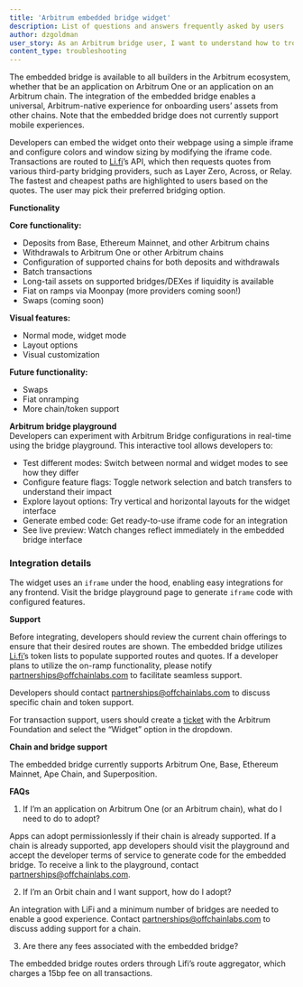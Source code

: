 ```yaml
---
title: 'Arbitrum embedded bridge widget'
description: List of questions and answers frequently asked by users
author: dzgoldman
user_story: As an Arbitrum bridge user, I want to understand how to troubleshoot common issues.
content_type: troubleshooting
---
```


The embedded bridge is available to all builders in the Arbitrum ecosystem, whether that be an application on Arbitrum One or an application on an Arbitrum chain. The integration of the embedded bridge enables a universal, Arbitrum-native experience for onboarding users’ assets from other chains. Note that the embedded bridge does not currently support mobile experiences.

Developers can embed the widget onto their webpage using a simple iframe and configure colors and window sizing by modifying the iframe code. Transactions are routed to [Li.fi](http://Li.fi)’s API, which then requests quotes from various third-party bridging providers, such as Layer Zero, Across, or Relay. The fastest and cheapest paths are highlighted to users based on the quotes. The user may pick their preferred bridging option. 

**Functionality**

**Core functionality:**

- Deposits from Base, Ethereum Mainnet, and other Arbitrum chains  
- Withdrawals to Arbitrum One or other Arbitrum chains  
- Configuration of supported chains for both deposits and withdrawals  
- Batch transactions  
- Long-tail assets on supported bridges/DEXes if liquidity is available  
- Fiat on ramps via Moonpay (more providers coming soon\!)  
- Swaps (coming soon)

**Visual features:**

- Normal mode, widget mode  
- Layout options  
- Visual customization

**Future functionality:**

- Swaps  
- Fiat onramping  
- More chain/token support

**Arbitrum bridge playground**  
Developers can experiment with Arbitrum Bridge configurations in real-time using the bridge playground. This interactive tool allows developers to:

- Test different modes: Switch between normal and widget modes to see how they differ  
- Configure feature flags: Toggle network selection and batch transfers to understand their impact  
- Explore layout options: Try vertical and horizontal layouts for the widget interface  
- Generate embed code: Get ready-to-use iframe code for an integration  
- See live preview: Watch changes reflect immediately in the embedded bridge interface

### **Integration details**

The widget uses an `iframe` under the hood, enabling easy integrations for any frontend. Visit the bridge playground page to generate `iframe` code with configured features.

**Support**

Before integrating, developers should review the current chain offerings to ensure that their desired routes are shown. The embedded bridge utilizes [Li.fi’](https://docs.li.fi/api-reference/fetch-all-known-tokens)s token lists to populate supported routes and quotes. If a developer plans to utilize the on-ramp functionality, please notify [partnerships@offchainlabs.com](mailto:partnerships@offchainlabs.com) to facilitate seamless support. 

Developers should contact [partnerships@offchainlabs.com](mailto:partnerships@offchainlabs.com) to discuss specific chain and token support. 

For transaction support, users should create a [ticket](https://support.arbitrum.io/hc/en-gb/requests/new) with the Arbitrum Foundation and select the “Widget” option in the dropdown. 

**Chain and bridge support**

The embedded bridge currently supports Arbitrum One, Base, Ethereum Mainnet, Ape Chain, and Superposition. 

**FAQs**

1. If I’m an application on Arbitrum One (or an Arbitrum chain), what do I need to do to adopt?

Apps can adopt permissionlessly if their chain is already supported. If a chain is already supported, app developers should visit the playground and accept the developer terms of service to generate code for the embedded bridge. To receive a link to the playground, contact partnerships@offchainlabs.com.

2. If I’m an Orbit chain and I want support, how do I adopt? 

An integration with LiFi and a minimum number of bridges are needed to enable a good experience. Contact [partnerships@offchainlabs.com](mailto:partnerships@offchainlabs.com) to discuss adding support for a chain.

3. Are there any fees associated with the embedded bridge?

The embedded bridge routes orders through Lifi’s route aggregator, which charges a 15bp fee on all transactions.

